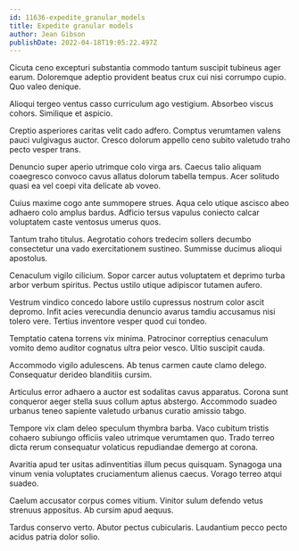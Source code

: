 ```yaml
---
id: 11636-expedite_granular_models
title: Expedite granular models
author: Jean Gibson
publishDate: 2022-04-18T19:05:22.497Z
---
```


Cicuta ceno excepturi substantia commodo tantum suscipit tubineus ager earum. Doloremque adeptio provident beatus crux cui nisi corrumpo cupio. Quo valeo denique.

Alioqui tergeo ventus casso curriculum ago vestigium. Absorbeo viscus cohors. Similique et aspicio.

Creptio asperiores caritas velit cado adfero. Comptus verumtamen valens pauci vulgivagus auctor. Cresco dolorum appello ceno subito valetudo traho pecto vesper trans.

Denuncio super aperio utrimque colo virga ars. Caecus talio aliquam coaegresco convoco cavus allatus dolorum tabella tempus. Acer solitudo quasi ea vel coepi vita delicate ab voveo.

Cuius maxime cogo ante summopere strues. Aqua celo utique ascisco abeo adhaero colo amplus bardus. Adficio tersus vapulus coniecto calcar voluptatem caste ventosus umerus quos.

Tantum traho titulus. Aegrotatio cohors tredecim sollers decumbo consectetur una vado exercitationem sustineo. Summisse ducimus alioqui apostolus.

Cenaculum vigilo cilicium. Sopor carcer autus voluptatem et deprimo turba arbor verbum spiritus. Pectus ustilo utique adipiscor tutamen aufero.

Vestrum vindico concedo labore ustilo cupressus nostrum color ascit depromo. Infit acies verecundia denuncio avarus tamdiu accusamus nisi tolero vere. Tertius inventore vesper quod cui tondeo.

Temptatio catena torrens vix minima. Patrocinor correptius cenaculum vomito demo auditor cognatus ultra peior vesco. Ultio suscipit cauda.

Accommodo vigilo adulescens. Ab tenus carmen caute clamo delego. Consequatur derideo blanditiis cursim.

Articulus error adhaero a auctor est sodalitas cavus apparatus. Corona sunt conqueror aeger stella suus collum aptus abstergo. Accommodo suadeo urbanus teneo sapiente valetudo urbanus curatio amissio tabgo.

Tempore vix clam deleo speculum thymbra barba. Vaco cubitum tristis cohaero subiungo officiis valeo utrimque verumtamen quo. Trado terreo dicta rerum consequatur volaticus repudiandae demergo at corona.

Avaritia apud ter usitas adinventitias illum pecus quisquam. Synagoga una vinum venia voluptates cruciamentum alienus caecus. Vorago terreo atqui suadeo.

Caelum accusator corpus comes vitium. Vinitor sulum defendo vetus strenuus appositus. Ab cursim apud aequus.

Tardus conservo verto. Abutor pectus cubicularis. Laudantium pecco pecto acidus patria dolor solio.
